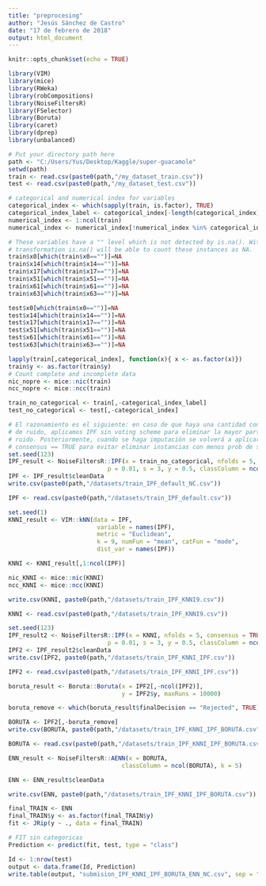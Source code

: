 ```yaml
---
title: "preprocesing"
author: "Jesús Sánchez de Castro"
date: "17 de febrero de 2018"
output: html_document
---
```


```r
knitr::opts_chunk$set(echo = TRUE)
```

```r
library(VIM)
library(mice)
library(RWeka)
library(robCompositions)
library(NoiseFiltersR)
library(FSelector)
library(Boruta)
library(caret)
library(dprep)
library(unbalanced)
```

```r
# Put your directory path here
path <- "C:/Users/Yus/Desktop/Kaggle/super-guacamole"
setwd(path)
train <- read.csv(paste0(path,"/my_dataset_train.csv")) 
test <- read.csv(paste0(path,"/my_dataset_test.csv"))
```

```r
# categorical and numerical index for variables
categorical_index <- which(sapply(train, is.factor), TRUE)
categorical_index_label <- categorical_index[-length(categorical_index)]
numerical_index <- 1:ncol(train)
numerical_index <- numerical_index[!numerical_index %in% categorical_index]

# These variables have a "" level which is not detected by is.na(). With this 
# transformation is.na() will be able to count these instances as NA.
train$x0[which(train$x0=="")]=NA
train$x14[which(train$x14=="")]=NA
train$x17[which(train$x17=="")]=NA
train$x51[which(train$x51=="")]=NA
train$x61[which(train$x61=="")]=NA
train$x63[which(train$x63=="")]=NA

test$x0[which(train$x0=="")]=NA
test$x14[which(train$x14=="")]=NA
test$x17[which(train$x17=="")]=NA
test$x51[which(train$x51=="")]=NA
test$x61[which(train$x61=="")]=NA
test$x63[which(train$x63=="")]=NA

lapply(train[,categorical_index], function(x){ x <- as.factor(x)})
train$y <- as.factor(train$y)
# Count complete and incomplete data
nic_nopre <- mice::nic(train)
ncc_nopre <- mice::ncc(train)
```

```r

train_no_categorical <- train[,-categorical_index_label]
test_no_categorical <- test[,-categorical_index]

```

```r

# El razonamiento es el siguiente: en caso de que haya una cantidad considerable
# de ruido, aplicamos IPF sin voting scheme para eliminar la mayor parte del 
# ruido. Posteriormente, cuando se haga imputación se volverá a aplicar con 
# consensus == TRUE para evitar eliminar instancias con menos prob de ser ruido.
set.seed(123)
IPF_result <- NoiseFiltersR::IPF(x = train_no_categorical, nfolds = 5, consensus = FALSE, 
                            p = 0.01, s = 3, y = 0.5, classColumn = ncol(train_no_categorical))
IPF <- IPF_result$cleanData
write.csv(paste0(path,"/datasets/train_IPF_default_NC.csv"))
```

```r
IPF <- read.csv(paste0(path,"/datasets/train_IPF_default.csv")) 
```

```r
set.seed(1)
KNNI_result <- VIM::kNN(data = IPF, 
                         variable = names(IPF),
                         metric = "Euclidean",
                         k = 9, numFun = "mean", catFun = "mode",
                         dist_var = names(IPF))

KNNI <- KNNI_result[,1:ncol(IPF)]

nic_KNNI <- mice::nic(KNNI)
ncc_KNNI <- mice::ncc(KNNI)

write.csv(KNNI, paste0(path,"/datasets/train_IPF_KNNI9.csv"))
```

```r
KNNI <- read.csv(paste0(path,"/datasets/train_IPF_KNNI9.csv")) 
```

```r
set.seed(123)
IPF_result2 <- NoiseFiltersR::IPF(x = KNNI, nfolds = 5, consensus = TRUE, 
                            p = 0.01, s = 3, y = 0.5, classColumn = ncol(KNNI))
IPF2 <- IPF_result2$cleanData
write.csv(IPF2, paste0(path,"/datasets/train_IPF_KNNI_IPF.csv"))
```

```r
IPF2 <- read.csv(paste0(path,"/datasets/train_IPF_KNNI_IPF.csv")) 
```

```r
boruta_result <- Boruta::Boruta(x = IPF2[,-ncol(IPF2)], 
                                y = IPF2$y, maxRuns = 10000)

boruta_remove <- which(boruta_result$finalDecision == "Rejected", TRUE)

BORUTA <- IPF2[,-boruta_remove]
write.csv(BORUTA, paste0(path,"/datasets/train_IPF_KNNI_IPF_BORUTA.csv"))

```

```r
BORUTA <- read.csv(paste0(path,"/datasets/train_IPF_KNNI_IPF_BORUTA.csv")) 
```

```r
ENN_result <- NoiseFiltersR::AENN(x = BORUTA, 
                                classColumn = ncol(BORUTA), k = 5)

ENN <- ENN_result$cleanData

write.csv(ENN, paste0(path,"/datasets/train_IPF_KNNI_IPF_BORUTA.csv"))
```

```r
final_TRAIN <- ENN
final_TRAIN$y <- as.factor(final_TRAIN$y)
fit <- JRip(y ~ ., data = final_TRAIN)

# FIT sin categoricas
Prediction <- predict(fit, test, type = "class")
```

```r
Id <- 1:nrow(test)
output <- data.frame(Id, Prediction)
write.table(output, "submision_IPF_KNNI_IPF_BORUTA_ENN_NC.csv", sep = ",", quote = F, row.names = F)
```